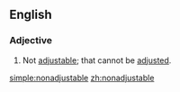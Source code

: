 ==English==
===Adjective===
{{en-adj}}
# Not [[adjustable]]; that cannot be [[adjusted]].

[[simple:nonadjustable]]
[[zh:nonadjustable]]